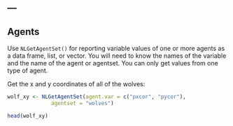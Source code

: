 ---
---

## Agents

Use `NLGetAgentSet()` for reporting variable values of one or more agents as a data frame, list, or vector. You will need to know the names of the variable and the name of the agent or agentset. You can only get values from one type of agent.

Get the x and y coordinates of all of the wolves:


```r

wolf_xy <- NLGetAgentSet(agent.var = c("pxcor", "pycor"), 
              agentset = "wolves")

head(wolf_xy)

```